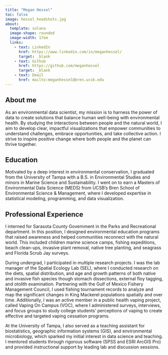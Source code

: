 ```yaml
---
title: "Megan Hessel"
toc: false 
image: hessel_headshots.jpg
about: 
  template: solana
  image-shape: rounded
  image-width: 17em
  links: 
    - text: LinkedIn
      href: https://www.linkedin.com/in/meganhessel/
      target: _blank
    - text: Github
      href: https://github.com/meganhessel
      target: _blank 
    - text: Email
      href: mailto:meganhessel@bren.ucsb.edu
---
```


## About me

As an environmental data scientist, my mission is to harness the power of data to create solutions that balance human well-being with environmental health. By studying the interactions between people and the natural world, I aim to develop clear, impactful visualizations that empower communities to understand challenges, embrace opportunities, and take collective action. I strive to inspire positive change where both people and the planet can thrive together.

## Education

Motivated by a deep interest in environmental conservation, I graduated from the University of Tampa with a B.S. in Environmental Studies and minors in Marine Science and Sustainability. I went on to earn a Masters of Environmental Data Science (MEDS) from UCSB’s Bren School of Environmental Science & Management, where I developed expertise in statistical modeling, programming, and data visualization.

## Professional Experience

I interned for Sarasota County Government in the Parks and Recreational department. In this position, I designed environmental education programs that raised awareness and helped communities reconnect with the natural world. This included children marine science camps, fishing expeditions, beach clean-ups, invasive plant removal, native tree planting, and seagrass and Florida Scrub Jay surveys.

During undergrad, I participated in multiple research projects. I was the lab manager of the Spatial Ecology Lab (SEL), where I conducted research on the diets, spatial distribution, and age and growth patterns of both native and invasive fish species though stomach dissections, external floy tagging, and otolith examination. Partnering with the Gulf of Mexico Fishery Management Council, I used fishing tournament records to analyze and map the significant changes in King Mackerel populations spatially and over time. Additionally, I was an active member in a public health vaping project, called Vaping On Campus (VOC), where I administered surveys, interviews, and focus groups to study college students’ perceptions of vaping to create effective and targeted vaping cessation programs.

At the University of Tampa, I also served as a teaching assistant for biostatistics, geographic information systems (GIS), and environmental microbiology, which sparked my initial interest in data science and teaching. I mentored students through rigorous software (SPSS and ESRI ArcGIS Pro) and provided instructional support by leading lab and discussion sessions.
